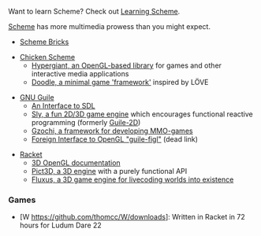 Want to learn Scheme? Check out [[Learning Scheme]].

[http://en.wikipedia.org/wiki/Scheme_%28programming_language%29 Scheme] has more multimedia prowess than you might expect.

* [http://www.pawfal.org/dave/index.cgi?Projects/Scheme%20Bricks Scheme Bricks]

* [http://call-cc.org/ Chicken Scheme]
** [http://wiki.call-cc.org/eggref/4/hypergiant Hypergiant, an OpenGL-based library] for games and other interactive media applications
** [http://wiki.call-cc.org/eggref/4/doodle Doodle, a minimal game 'framework'] inspired by LÖVE

* [https://www.gnu.org/software/guile/ GNU Guile]
** [http://www.gnu.org/software/guile-sdl/ An Interface to SDL]
** [https://dthompson.us/pages/software/sly.html Sly, a fun 2D/3D game engine] which encourages functional reactive programming (formerly [https://github.com/davexunit/guile-2d Guile-2D])
** [http://www.nongnu.org/gzochi/ Gzochi, a framework for developing MMO-games]
** [https://gitorious.org/guile-figl Foreign Interface to OpenGL "guile-figl"] (dead link)

* [http://racket-lang.org/ Racket]
** [http://docs.racket-lang.org/sgl/index.html 3D OpenGL documentation]
** [https://github.com/ntoronto/pict3d Pict3D, a 3D engine] with a purely functional API
** [http://www.pawfal.org/fluxus/ Fluxus, a 3D game engine for livecoding worlds into existence]

=== Games ===

* [W https://github.com/thomcc/W/downloads]: Written in Racket in 72 hours for Ludum Dare 22